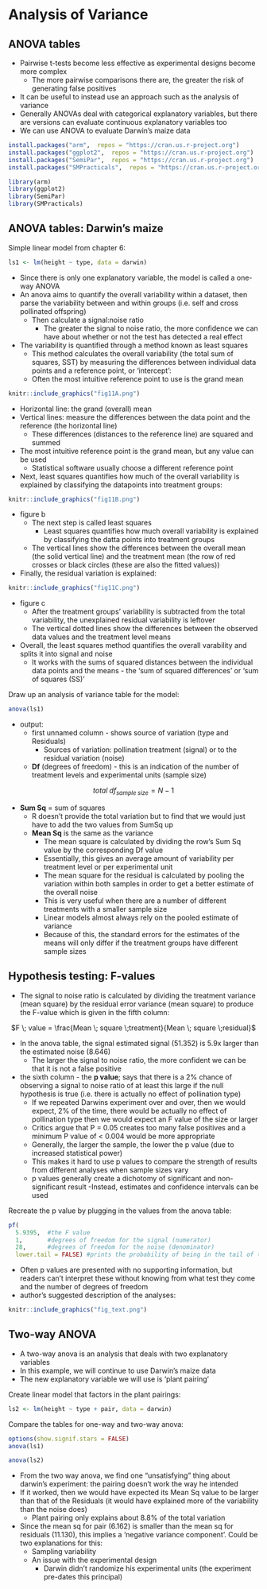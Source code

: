 # Analysis of Variance 

## ANOVA tables 
- Pairwise t-tests become less effective as experimental designs become more complex 
  - The more pairwise comparisons there are, the greater the risk of generating false positives 
- It can be useful to instead use an approach such as the analysis of variance 
- Generally ANOVAs deal with categorical explanatory variables, but there are versions can evaluate continuous explanatory variables too 
- We can use ANOVA to evaluate Darwin's maize data 

```r
install.packages("arm",  repos = "https://cran.us.r-project.org")
install.packages("ggplot2",  repos = "https://cran.us.r-project.org")
install.packages("SemiPar",  repos = "https://cran.us.r-project.org")
install.packages("SMPracticals",  repos = "https://cran.us.r-project.org")
```

```r
library(arm)
library(ggplot2)
library(SemiPar)
library(SMPracticals)
```

## ANOVA tables: Darwin's maize 

Simple linear model from chapter 6: 
```r
ls1 <- lm(height ~ type, data = darwin)
```

- Since there is only one explanatory variable, the model is called a one-way ANOVA 
- An anova aims to quantify the overall variability within a dataset, then parse the variability between and within groups (i.e. self and cross pollinated offspring)
  - Then calculate a signal:noise ratio
    - The greater the signal to noise ratio, the more confidence we can have about whether or not the test has detected a real effect 
- The variability is quantified through a method known as least squares 
  - This method calculates the overall variability (the total sum of squares, SST) by measuring the differences between individual data points and a reference point, or 'intercept': 
  - Often the most intuitive reference point to use is the grand mean 

```r
knitr::include_graphics("fig11A.png")
```

- Horizontal line: the grand (overall) mean 
- Vertical lines: measure the differences between the data point and the reference (the horizontal line) 
  - These differences (distances to the reference line) are squared and summed 
- The most intuitive reference point is the grand mean, but any value can be used 
  - Statistical software usually choose a different reference point
- Next, least squares quantifies how much of the overall variability is explained by classifying the datapoints into treatment groups:

```r
knitr::include_graphics("fig11B.png")
```

- figure b 
  - The next step is called least squares
    - Least squares quantifies how much overall variability is explained by classifying the datta points into treatment groups 
  - The vertical lines show the differences between the overall mean (the solid vertical line) and the treatment mean (the row of red crosses or black circles (these are also the fitted values))

- Finally, the residual variation is explained: 
```r
knitr::include_graphics("fig11C.png")
```

- figure c 
  - After the treatment groups' variability is subtracted from the total variability, the unexplained residual variability is leftover 
  - The vertical dotted lines show the differences between the observed data values and the treatment level means 
  
- Overall, the least squares method quantifies the overall varability and splits it into signal and noise 
  - It works with the sums of squared distances between the individual data points and the means - the 'sum of squared differences' or 'sum of squares (SS)' 
  

Draw up an analysis of variance table for the model: 
```r
anova(ls1)
```

- output: 
  - first unnamed column - shows source of variation (type and Residuals)
    - Sources of variation: pollination treatment (signal) or to the residual variation (noise) 
  - **Df** (degrees of freedom) - this is an indication of the number of treatment levels and experimental units (sample size)  
  
<center> 
$total \; df_{sample \; size} = N-1$
</center>
  
- **Sum Sq** = sum of squares 
    - R doesn't provide the total variation but to find that we would just have to add the two values from SumSq up 
  - **Mean Sq** is the same as the variance 
    - The mean square is calculated by dividing the row's Sum Sq value by the corresponding Df value
    - Essentially, this gives an average amount of variability per treatment level or per experimental unit 
    - The mean square for the residual is calculated by pooling the variation within both samples in order to get a better estimate of the overall noise 
    - This is very useful when there are a number of different treatments with a smaller sample size
    - Linear models almost always rely on the pooled estimate of variance 
    - Because of this, the standard errors for the estimates of the means will only differ if the treatment groups have different sample sizes

## Hypothesis testing: F-values 
  - The signal to noise ratio is calculated by dividing the treatment variance (mean square) by the residual error variance (mean square) to produce the F-value which is given in the fifth column:
  
<center> 
$F \; value = \frac{Mean \; square \;treatment}{Mean \; square \;residual}$
</center>

  - In the anova table, the signal estimated signal (51.352) is 5.9x larger than the estimated noise (8.646)
    - The larger the signal to noise ratio, the more confident we can be that it is not a false positive
  - the sixth column - the **p value**; says that there is a 2% chance of observing a signal to noise ratio of at least this large if the null hypothesis is true (i.e. there is actually no effect of pollination type)
    - If we repeated Darwins experiment over and over, then we would expect, 2% of the time, there would be actually no effect of pollination type then we would expect an F value of the size or larger 
    - Critics argue that P = 0.05 creates too many false positives and a minimum P value of < 0.004 would be more appropriate 
    - Generally, the larger the sample, the lower the p value (due to increased statistical power)
    - This makes it hard to use p values to compare the strength of results from different analyses when sample sizes vary 
    - p values generally create a dichotomy of significant and non-significant result
    -Instead, estimates and confidence intervals can be used 

Recreate the p value by plugging in the values from the anova table: 
```r
pf(
  5.9395,  #the F value
  1,       #degrees of freedom for the signal (numerator)
  28,      #degrees of freedom for the noise (denominator)
  lower.tail = FALSE) #prints the probability of being in the tail of the distribution with an F-value => the observed value (5.9) in this case approximately 2%

```

- Often p values are presented with no supporting information, but readers can't interpret these without knowing from what test they come and the number of degrees of freedom 
- author's suggested description of the analyses: 
```r
knitr::include_graphics("fig_text.png")
```

## Two-way ANOVA 
- A two-way anova is an analysis that deals with two explanatory variables 
- In this example, we will continue to use Darwin's maize data
- The new explanatory variable we will use is 'plant pairing' 

Create linear model that factors in the plant pairings: 
```r
ls2 <- lm(height ~ type + pair, data = darwin)
```

Compare the tables for one-way and two-way anova: 
```r
options(show.signif.stars = FALSE) 
anova(ls1)
```

```r
anova(ls2)
```

- From the two way anova, we find one "unsatisfying" thing about darwin's experiment: the pairing doesn't work the way he intended 
- If it worked, then we would have expected its Mean Sq value to be larger than that of the Residuals (it would have explained more of the variability than the noise does)
  - Plant pairing only explains about 8.8% of the total variation 
- Since the mean sq for pair (6.162) is smaller than the mean sq for residuals (11.130), this implies a 'negative variance component'. Could be two explanations for this: 
  - Sampling variability 
  - An issue with the experimental design 
    - Darwin didn't randomize his experimental units (the experiment pre-dates this principal)
